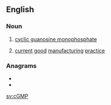 ==English==
{{wikipedia}}

===Noun===
{{en-noun|-|s}}

# {{lb|en|uncountable}} [[cyclic guanosine monophosphate]]
# {{lb|en|countable|uncountable}} [[current]] [[good]] [[manufacturing]] [[practice]]

===Anagrams===
* {{l|en|CGPM}}
* {{l|en|PGmc.}}

[[sv:cGMP]]